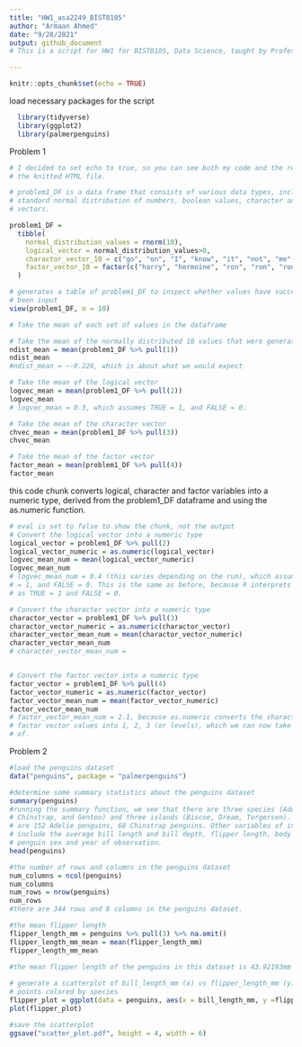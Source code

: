 ```yaml
---
title: "HW1_asa2249_BIST8105"
author: "Armaan Ahmed"
date: "9/28/2021"
output: github_document
# This is a script for HW1 for BIST8105, Data Science, taught by Professor Jeff Goldsmith. In this script, I will demonstrate usage of R Markdown, GitHub for version control, and the use of R Projects. 

---
```


```r
knitr::opts_chunk$set(echo = TRUE)
```

load necessary packages for the script
```r
  library(tidyverse)
  library(ggplot2)
  library(palmerpenguins)
```


Problem 1
```r
# I decided to set echo to true, so you can see both my code and the results in
# the knitted HTML file.

# problem1_DF is a data frame that consists of various data types, including a
# standard normal distribution of numbers, boolean values, character and factor
# vectors.

problem1_DF = 
  tibble(
    normal_distribution_values = rnorm(10),
    logical_vector = normal_distribution_values>0,
    charactor_vector_10 = c("go", "on", "I", "know", "it", "not", "me", "not", "hermoine", "YOU"),
    factor_vector_10 = factor(c("harry", "hermoine", "ron", "ron", "ron", "hermoine", "harry", "hermoine", "harry", "ron"))
  )

# generates a table of problem1_DF to inspect whether values have successfully
# been input
view(problem1_DF, n = 10)

# Take the mean of each set of values in the dataframe

# Take the mean of the normally distributed 10 values that were generated
ndist_mean = mean(problem1_DF %>% pull(1))
ndist_mean
#ndist_mean = ~-0.228, which is about what we would expect

# Take the mean of the logical vector
logvec_mean = mean(problem1_DF %>% pull(2))
logvec_mean
# logvec_mean = 0.3, which assumes TRUE = 1, and FALSE = 0.

# Take the mean of the character vector
chvec_mean = mean(problem1_DF %>% pull(3))
chvec_mean

# Take the mean of the factor vector
factor_mean = mean(problem1_DF %>% pull(4))
factor_mean
```

this code chunk converts logical, character and factor variables into a numeric type, derived from the problem1_DF dataframe and using the as.numeric function.



```r
# eval is set to false to show the chunk, not the output
# Convert the logical vector into a numeric type
logical_vector = problem1_DF %>% pull(2)
logical_vector_numeric = as.numeric(logical_vector)
logvec_mean_num = mean(logical_vector_numeric)
logvec_mean_num
# logvec_mean_num = 0.4 (this varies depending on the run), which assumes TRUE
# = 1, and FALSE = 0. This is the same as before, because R interprets booleans
# as TRUE = 1 and FALSE = 0.

# Convert the character vector into a numeric type
charactor_vector = problem1_DF %>% pull(3)
charactor_vector_numeric = as.numeric(charactor_vector)
character_vector_mean_num = mean(charactor_vector_numeric)
character_vector_mean_num
# character_vector_mean_num =


# Convert the factor vector into a numeric type
factor_vector = problem1_DF %>% pull(4)
factor_vector_numeric = as.numeric(factor_vector)
factor_vector_mean_num = mean(factor_vector_numeric)
factor_vector_mean_num
# factor_vector_mean_num = 2.1, because as.numeric converts the charactor 
# factor vector values into 1, 2, 3 (or levels), which we can now take the mean
# of. 

```


Problem 2
```r
#load the penguins dataset
data("penguins", package = "palmerpenguins")

#determine some summary statistics about the penguins dataset
summary(penguins)
#running the summary function, we see that there are three species (Adelie, 
# Chinstrap, and Gentoo) and three islands (Biscoe, Dream, Torgersen). There 
# are 152 Adelie penguins, 68 Chinstrap penguins. Other variables of interest 
# include the average bill length and bill depth, flipper length, body mass, 
# penguin sex and year of observation.
head(penguins)

#the number of rows and columns in the penguins dataset
num_columns = ncol(penguins)
num_columns
num_rows = nrow(penguins)
num_rows
#there are 344 rows and 8 columns in the penguins dataset.

#the mean flipper length
flipper_length_mm = penguins %>% pull(3) %>% na.omit()
flipper_length_mm_mean = mean(flipper_length_mm)
flipper_length_mm_mean
 
#the mean flipper length of the penguins in this dataset is 43.92193mm
```

```r
# generate a scatterplot of bill_length_mm (x) vs flipper_length_mm (y), with 
# points colored by species
flipper_plot = ggplot(data = penguins, aes(x = bill_length_mm, y =flipper_length_mm, color = species)) + geom_point() + ggtitle("Flipper Length vs Bill Length \n by Penguin Species") + xlab("Bill Length (mm)") + ylab("Flipper Length (mm)")
plot(flipper_plot)

#save the scatterplot
ggsave("scatter_plot.pdf", height = 4, width = 6)

```



